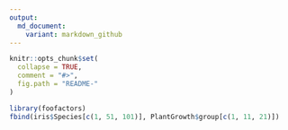```yaml
---
output:
  md_document:
    variant: markdown_github
---
```


<!-- This is just a test for STAT 545 -->

```r
knitr::opts_chunk$set(
  collapse = TRUE,
  comment = "#>",
  fig.path = "README-"
)
```


```r
library(foofactors)
fbind(iris$Species[c(1, 51, 101)], PlantGrowth$group[c(1, 11, 21)])
```
